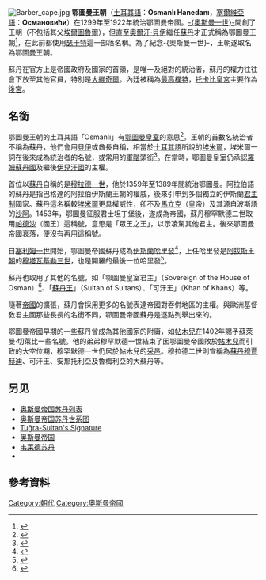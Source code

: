 {{noteTA
|T = zh:鄂圖曼王朝; zh-cn:奥斯曼王朝; zh-tw:鄂圖曼王朝; zh-hk:奧斯曼王朝;
|1 = zh:鄂圖曼; zh-cn:奥斯曼; zh-tw:鄂圖曼; zh-hk:奧斯曼;
}}
{{鄂圖曼帝國國家機關}}
[[File:Barber_cape.jpg|thumb]]
{{Royal house|
|surname        = 奥斯曼王朝
|native_name = {{native name|tr|Osmanlı Hanedanı}}<br>{{native name|ota|خاندان آل عثمان}}
|coat of arms   =Coat of arms of the Ottoman Empire (1882–1922).svg
|country        = [[鄂圖曼帝國|鄂圖曼帝國]]
|parent house   =
|titles         = <li>[[鄂圖曼帝國蘇丹|鄂圖曼帝國蘇丹]]<li>[[兩聖地監護人|兩聖地監護人]]
|founding year  = 1299年由[[奧斯曼一世|奧斯曼一世]]創立<br/>
|dissolution    =1922年
|cadet branches =
}}
'''鄂圖曼王朝'''（[[土耳其語|土耳其語]]：'''Osmanlı Hanedanı'''，[[塞爾維亞語|塞爾維亞語]]：'''Османовићи'''）在1299年至1922年統治鄂圖曼帝國。[[奧斯曼一世|-{奧斯曼一世}-]]開創了王朝（不包括其父[[埃爾圖魯爾加齊|埃爾圖魯爾]]），但直至[[奧爾汗|奧爾汗·貝伊]]繼任[[蘇丹_(稱謂)|蘇丹]]才正式稱為鄂圖曼王朝<ref>{{cite web | language = en | publisher = islamicceramics.ashmolean.org | title = Iznik: List of Ottoman Sultans | url = http://islamicceramics.ashmolean.org/Iznik/sultans.htm | accessdate = 2009-02-25 | archive-url = https://web.archive.org/web/20090213232004/http://islamicceramics.ashmolean.org/Iznik/sultans.htm | archive-date = 2009-02-13 | dead-url = yes }}</ref>，在此前都使用[[瑟于特|瑟于特]]這一部落名稱。為了紀念-{奧斯曼一世}-，王朝遂取名為鄂圖曼王朝。

蘇丹在官方上是帝國政府及國家的首領，是唯一及絕對的統治者，蘇丹的權力往往會下放至其他官員，特別是[[大維奇爾|大維奇爾]]。內廷被稱為[[樸特|最高樸特]]，[[托卡比皇宮|托卡比皇宮]]主要作為[[後宮|後宮]]。

== 名銜 ==

鄂圖曼王朝的土耳其語「Osmanlı」有[[鄂圖曼皇室|鄂圖曼皇室]]的意思<ref>{{cite book | language = en | author =Desmond Stewart | title = The Arab World  | url = https://archive.org/details/arabworld00stew | date = 1962年  | publisher = Time, inc. | pages = 第42頁 }}</ref>。王朝的首數名統治者不稱為蘇丹，他們會用[[貝伊|貝伊]]或酋長自稱，相當於[[土耳其語|土耳其語]]所說的[[埃米爾|埃米爾]]，埃米爾一詞在後來成為統治者的名號，或常用的[[軍階|軍階]]頭銜<ref>{{cite book | language = en | author = Caroline Finkel| title = ''Osman's Dream: The Story of the Ottoman Empire, 1300-1923''| url = https://archive.org/details/osmansdreamstory0000fink | date = 2006年  | publisher = Basic Books | isbn = 0465023967 | pages = 第22頁 }}</ref>。在當時，鄂圖曼皇室仍承認[[羅姆蘇丹國|羅姆蘇丹國]]及繼後[[伊兒汗國|伊兒汗國]]的主權。

首位以[[蘇丹_(稱謂)|蘇丹]]自稱的是[[穆拉德一世|穆拉德一世]]，他於1359年至1389年間統治鄂圖曼。阿拉伯語的蘇丹是指巴格達的阿拉伯伊斯蘭王朝的權威，後來引申到多個獨立的伊斯蘭[[君主制|君主制]]國家。蘇丹這名稱較[[埃米爾|埃米爾]]更具權威性，卻不及[[馬立克|馬立克]]（皇帝）及其源自波斯語的[[沙阿|沙阿]]。1453年，鄂圖曼征服君士坦丁堡後，遂成為帝國，蘇丹穆罕默德二世取用[[帕德沙|帕德沙]]（國王）這稱號，意思是「眾王之王」，以示凌駕其他君主。後來鄂圖曼帝國衰落，便沒有再用這稱號。

自[[塞利姆一世|塞利姆一世]]開始，鄂圖曼帝國蘇丹成為[[哈里發|伊斯蘭哈里發]]<ref>{{cite book | language = en | author = Kenneth W. Morgan | title = ''Islam, the Straight Path: Islam Interpreted by Muslims'' | date = 1987年 | publisher = Motilal Banarsidass Publ. | isbn = 8120804031 | pages =第256頁  }}</ref>，上任哈里發是[[阿拔斯王朝|阿拔斯王朝]]的[[穆塔瓦基勒三世|穆塔瓦基勒三世]]，也是開羅的最後一位哈里發<ref>{{cite book | language = en | author =Richard Yeomans  | title =''The Art and Architecture of Islamic Cairo''  | date =2006年   | publisher = Garnet Pub. Ltd. | isbn = 1859641547 | pages = 第232頁 }}</ref>。

蘇丹也取用了其他的名號，如「鄂圖曼皇室君主」（Sovereign of the House of Osman）<ref>{{cite book | language = en | title = ''The New International Year Book: A Compendium of the World's Progress....'' | url = https://archive.org/details/in.ernet.dli.2015.167055 | date = 1917年 | publisher =Dodd, Mead and company | pages = 第695頁 }}</ref>、「[[蘇丹王|蘇丹王]]」（Sultan of Sultans）、「可汗王」（Khan of Khans）等。

隨著[[帝國|帝國]]的擴張，蘇丹會採用更多的名號表達帝國對吞併地區的主權。與歐洲基督敎君主國那些長長的名銜不同，鄂圖曼帝國蘇丹是逐點列舉出來的。

鄂圖曼帝國早期的一些蘇丹曾成為其他國家的附庸，如[[帖木兒|帖木兒]]在1402年賜予蘇萊曼·切萊比一些名號。他的弟弟穆罕默德一世結束了因鄂圖曼帝國敗於[[帖木兒|帖木兒]]而引致的大空位期，穆罕默德一世仍居於帖木兒的[[采邑|采邑]]。穆拉德二世則宣稱為[[穆賈赫迪|蘇丹穆賈赫迪]]、可汗王、安那托利亞及魯梅利亞的大蘇丹等。

== 另见 ==
* [[奥斯曼帝国苏丹列表|奥斯曼帝国苏丹列表]]
* [[奥斯曼帝国苏丹世系图|奥斯曼帝国苏丹世系图]]
* [[Tughra|Tuğra-Sultan's Signature]]
* [[奥斯曼帝国|奥斯曼帝国]] 
* [[韦莱德苏丹|韦莱德苏丹]]
* {{link-en|Line of succession to the Ottoman throne|Line of succession to the Ottoman throne}}

== 參考資料 ==
<div class="references-small">
<references />
</div>


{{奧斯曼帝國政制}}
{{歐洲各國王室|東歐}}

{{Authority control}}
[[Category:朝代|Category:朝代]]
[[Category:奧斯曼帝國|Category:奧斯曼帝國]]